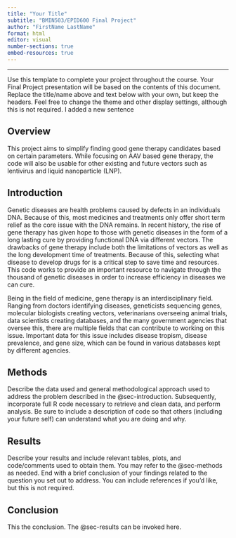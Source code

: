 ```yaml
---
title: "Your Title"
subtitle: "BMIN503/EPID600 Final Project"
author: "FirstName LastName"
format: html
editor: visual
number-sections: true
embed-resources: true
---
```


------------------------------------------------------------------------

Use this template to complete your project throughout the course. Your Final Project presentation will be based on the contents of this document. Replace the title/name above and text below with your own, but keep the headers. Feel free to change the theme and other display settings, although this is not required. I added a new sentence

## Overview {#sec-overview}

This project aims to simplify finding good gene therapy candidates based on certain parameters. While focusing on AAV based gene therapy, the code will also be usable for other existing and future vectors such as lentivirus and liquid nanoparticle (LNP).

## Introduction {#sec-introduction}

Genetic diseases are health problems caused by defects in an individuals DNA. Because of this, most medicines and treatments only offer short term relief as the core issue with the DNA remains. In recent history, the rise of gene therapy has given hope to those with genetic diseases in the form of a long lasting cure by providing functional DNA via different vectors. The drawbacks of gene therapy include both the limitations of vectors as well as the long development time of treatments. Because of this, selecting what disease to develop drugs for is a critical step to save time and resources. This code works to provide an important resource to navigate through the thousand of genetic diseases in order to increase efficiency in diseases we can cure.

Being in the field of medicine, gene therapy is an interdisciplinary field. Ranging from doctors identifying diseases, geneticists sequencing genes, molecular biologists creating vectors, veterinarians overseeing animal trials, data scientists creating databases, and the many government agencies that oversee this, there are multiple fields that can contribute to working on this issue. Important data for this issue includes disease tropism, disease prevalence, and gene size, which can be found in various databases kept by different agencies.

## Methods {#sec-methods}

Describe the data used and general methodological approach used to address the problem described in the @sec-introduction. Subsequently, incorporate full R code necessary to retrieve and clean data, and perform analysis. Be sure to include a description of code so that others (including your future self) can understand what you are doing and why.

## Results {#sec-results}

Describe your results and include relevant tables, plots, and code/comments used to obtain them. You may refer to the @sec-methods as needed. End with a brief conclusion of your findings related to the question you set out to address. You can include references if you'd like, but this is not required.

## Conclusion

This the conclusion. The @sec-results can be invoked here.

